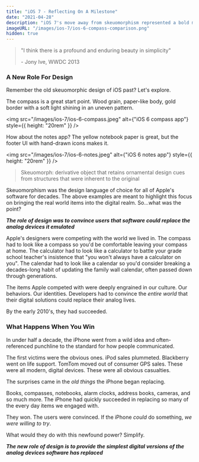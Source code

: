 ```yaml
---
title: "iOS 7 - Reflecting On A Milestone"
date: "2021-04-28"
description: "iOS 7's move away from skeuomorphism represented a bold move to a new era"
imageURL: "/images/ios-7/ios-6-compass-comparison.png"
hidden: true
---
```


> "I think there is a profound and enduring beauty in simplicity"
>
> \- Jony Ive, WWDC 2013

### A New Role For Design

Remember the old skeuomorphic design of iOS past? Let's explore.

The compass is a great start point. Wood grain, paper-like body, gold border with a soft light shining in an uneven pattern.

<img
  src="/images/ios-7/ios-6-compass.jpeg"
  alt={"iOS 6 compass app"}
  style={{ height: "20rem" }}
/>

How about the notes app? The yellow notebook paper is great, but the footer UI with hand-drawn icons makes it.

<img
  src="/images/ios-7/ios-6-notes.jpeg"
  alt={"iOS 6 notes app"}
  style={{ height: "20rem" }}
/>

> Skeuomorph: derivative object that retains ornamental design cues from structures that were inherent to the original

Skeuomorphism was the design language of choice for all of Apple's software for decades. The above examples are meant to highlight this focus on bringing the real world items into the digital realm. So...what was the point?

**_The role of design was to convince users that software could replace the analog devices it emulated_**

Apple's designers were competing with the world we lived in. The compass had to look like a compass so you'd be comfortable leaving your compass at home. The calculator had to look like a calculator to battle your grade school teacher's insistence that "you won't always have a calculator on you". The calendar had to look like a calendar so you'd consider breaking a decades-long habit of updating the family wall calendar, often passed down through generations.

The items Apple competed with were deeply engrained in our culture. Our behaviors. Our identities. Developers had to convince the _entire world_ that their digital solutions could replace their analog lives.

By the early 2010's, they had succeeded.

### What Happens When You Win

In under half a decade, the iPhone went from a wild idea and often-referenced punchline to the standard for how people communicated.

The first victims were the obvious ones. iPod sales plummeted. Blackberry went on life support. TomTom moved out of consumer GPS sales. These were all modern, digital devices. These were all obvious casualties.

The surprises came in the _old things_ the iPhone began replacing.

Books, compasses, notebooks, alarm clocks, address books, cameras, and so much more. The iPhone had quickly succeeded in replacing so many of the every day items we engaged with.

They won. The users were convinced. If the iPhone _could_ do something, _we were willing to try_.

What would they do with this newfound power? Simplify.

**_The new role of design is to provide the simplest digital versions of the analog devices software has replaced_**
